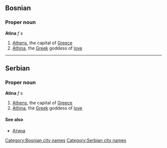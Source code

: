 ==Bosnian==
===Proper noun===
'''Atina''' ''f s''
#[[Athens]], the capital of [[Greece]]
#[[Athina]], the [[Greek]] goddess of [[love]]
[[Category:Bosnian city names]]

----

==Serbian==
===Proper noun===
'''Atina''' ''f s''
#[[Athens]], the capital of [[Greece]]
#[[Athina]], the [[Greek]] goddess of [[love]]
====See also====
*[[Атина]]
[[Category:Serbian city names]]
